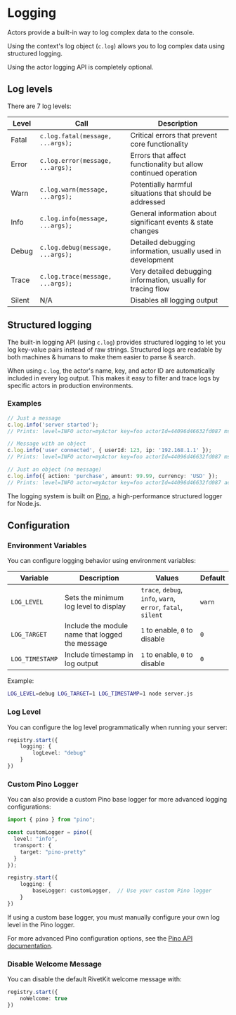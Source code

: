 # Logging

Actors provide a built-in way to log complex data to the console.

Using the context's log object (`c.log`) allows you to log complex data using structured logging.

Using the actor logging API is completely optional.

## Log levels

There are 7 log levels:

| Level  | Call                            | Description                                                      |
| ------ | ------------------------------- | ---------------------------------------------------------------- |
| Fatal  | `c.log.fatal(message, ...args);`   | Critical errors that prevent core functionality                 |
| Error  | `c.log.error(message, ...args);`    | Errors that affect functionality but allow continued operation  |
| Warn   | `c.log.warn(message, ...args);`     | Potentially harmful situations that should be addressed         |
| Info   | `c.log.info(message, ...args);`     | General information about significant events & state changes    |
| Debug  | `c.log.debug(message, ...args);`    | Detailed debugging information, usually used in development     |
| Trace  | `c.log.trace(message, ...args);`    | Very detailed debugging information, usually for tracing flow   |
| Silent | N/A                             | Disables all logging output                                     |

## Structured logging

The built-in logging API (using `c.log`) provides structured logging to let you log key-value
pairs instead of raw strings. Structured logs are readable by both machines &
humans to make them easier to parse & search.

When using `c.log`, the actor's name, key, and actor ID are automatically included in every log output. This makes it easy to filter and trace logs by specific actors in production environments.

### Examples

```typescript
// Just a message
c.log.info('server started');
// Prints: level=INFO actor=myActor key=foo actorId=44096d46632fd087 msg="server started"

// Message with an object
c.log.info('user connected', { userId: 123, ip: '192.168.1.1' });
// Prints: level=INFO actor=myActor key=foo actorId=44096d46632fd087 msg="user connected" userId=123 ip="192.168.1.1"

// Just an object (no message)
c.log.info({ action: 'purchase', amount: 99.99, currency: 'USD' });
// Prints: level=INFO actor=myActor key=foo actorId=44096d46632fd087 action="purchase" amount=99.99 currency="USD"
```

The logging system is built on [Pino](https://getpino.io/#/docs/api?id=logger), a high-performance structured logger for Node.js.

## Configuration

### Environment Variables

You can configure logging behavior using environment variables:

| Variable | Description | Values | Default |
| -------- | ----------- | ------ | ------- |
| `LOG_LEVEL` | Sets the minimum log level to display | `trace`, `debug`, `info`, `warn`, `error`, `fatal`, `silent` | `warn` |
| `LOG_TARGET` | Include the module name that logged the message | `1` to enable, `0` to disable | `0` |
| `LOG_TIMESTAMP` | Include timestamp in log output | `1` to enable, `0` to disable | `0` |

Example:
```bash
LOG_LEVEL=debug LOG_TARGET=1 LOG_TIMESTAMP=1 node server.js
```

### Log Level

You can configure the log level programmatically when running your server:

```typescript
registry.start({
	logging: {
		logLevel: "debug"
	}
})
```

### Custom Pino Logger

You can also provide a custom Pino base logger for more advanced logging configurations:

```typescript
import { pino } from "pino";

const customLogger = pino({
  level: "info",
  transport: {
    target: "pino-pretty"
  }
});

registry.start({
	logging: {
		baseLogger: customLogger,  // Use your custom Pino logger
	}
})
```

If using a custom base logger, you must manually configure your own log level in the Pino logger.

For more advanced Pino configuration options, see the [Pino API documentation](https://getpino.io/#/docs/api?id=export).

### Disable Welcome Message

You can disable the default RivetKit welcome message with:

```typescript
registry.start({
	noWelcome: true
})
```

